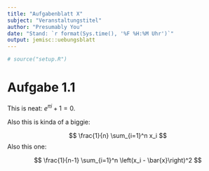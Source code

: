 ```yaml
---
title: "Aufgabenblatt X"
subject: "Veranstaltungstitel"
author: "Presumably You"
date: "Stand: `r format(Sys.time(), '%F %H:%M Uhr')`"
output: jemisc::uebungsblatt
---
```


```r
# source("setup.R")
```

# Aufgabe 1.1

This is neat: $e^{\pi i} + 1 = 0$.

Also this is kinda of a biggie:

$$
\frac{1}{n} \sum_{i=1}^n x_i
$$
Also this one:

$$
\frac{1}{n-1} \sum_{i=1}^n \left(x_i - \bar{x}\right)^2
$$
